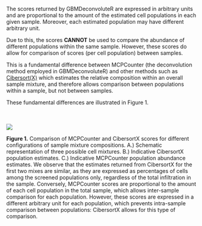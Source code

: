 The scores returned by GBMDeconvoluteR are expressed in arbitrary units and are proportional to the amount of the estimated cell populations in each given sample. Moreover, each estimated population may have different arbitrary unit.

Due to this, the scores <b>CANNOT</b> be used to compare the abundance of different populations within the same sample. However, these scores do allow for comparison of scores (per cell population) between samples.

This is a fundamental difference between MCPCounter (the deconvolution method employed in GBMDeconvoluteR) and other methods such as [Cibersort(X)](https://doi.org/10.1038/s41587-019-0114-2) which estimates the relative composition within an overall sample mixture, and therefore allows comparison between populations within a sample, but not between samples.

These fundamental differences are illustrated in Figure 1.
<br/>
<br/>
<br/>

![](images/Score_interpretation.png)

**Figure 1.** Comparison of MCPCounter and CibersortX scores for different configurations of sample mixture compositions. A.) Schematic representation of three possible cell mixtures. B.) Indicative CibersortX population estimates. C.) Indicative MCPCounter population abundance estimates. We observe that the estimates returned from CibersortX for the first two mixes are similar, as they are expressed as percentages of cells among the screened populations only, regardless of the total infiltration in the sample. Conversely, MCPCounter scores are proportional to the amount of each cell population in the total sample, which allows inter-sample comparison for each population. However, these scores are expressed in a different arbitrary unit for each population, which prevents intra-sample comparison between populations: CibersortX allows for this type of comparison.
